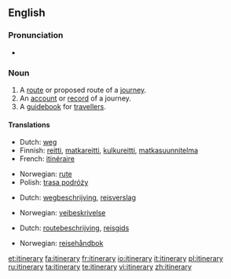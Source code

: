 ==English==

===Pronunciation===
* {{audio|en-us-itinerary.ogg|Audio (US)}}

===Noun===
{{infl|en|noun}}

# A [[route]] or proposed route of a [[journey]].
# An [[account]] or [[record]] of a journey.
# A [[guidebook]] for [[traveller]]s.

====Translations====
{{trans-top|A route or proposed route of a journey}}
* Dutch: [[weg]] {{m}}
* Finnish: [[reitti]], [[matkareitti]], [[kulkureitti]], [[matkasuunnitelma]]
* French: [[itinéraire]] {{m}}
{{trans-mid}}
* Norwegian: [[rute]] {{m}}
* Polish: [[trasa podróży]] {{f}}
{{trans-bottom}}

{{trans-top|An account or record of a journey}}
* Dutch: [[wegbeschrijving]], [[reisverslag]] {{f}}
{{trans-mid}}
* Norwegian: [[veibeskrivelse]] {{m}}
{{trans-bottom}}

{{trans-top|A guidebook for travellers}}
* Dutch: [[routebeschrijving]], [[reisgids]] {{f}}
{{trans-mid}}
* Norwegian: [[reisehåndbok]] {{f}}
{{trans-bottom}}

[[et:itinerary]]
[[fa:itinerary]]
[[fr:itinerary]]
[[io:itinerary]]
[[it:itinerary]]
[[pl:itinerary]]
[[ru:itinerary]]
[[ta:itinerary]]
[[te:itinerary]]
[[vi:itinerary]]
[[zh:itinerary]]